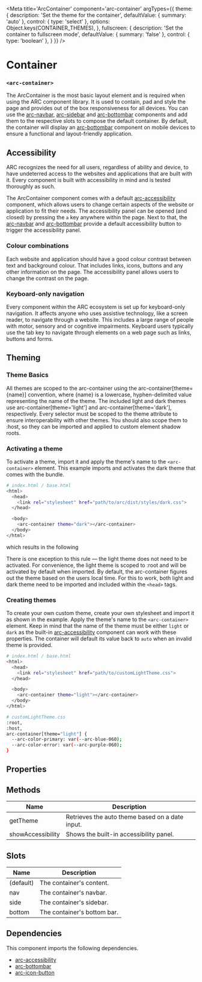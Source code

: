 
<Meta
title='ArcContainer'
component='arc-container'
argTypes={{
    theme: {
      description: 'Set the theme for the container',
      defaultValue: { summary: 'auto' },
      control: { type: 'select' },
      options: Object.keys(CONTAINER_THEMES),
    },
    fullscreen: {
      description: 'Set the container to fullscreen mode',
      defaultValue: { summary: 'false' },
      control: { type: 'boolean' },
    }
}} />

# Container
### `<arc-container>`

The ArcContainer is the most basic layout element and is required when using the ARC component library.
It is used to contain, pad and style the page and provides out of the box responsiveness for all devices.
You can use the [arc-navbar](?path=/story/arcnavbar--default), [arc-sidebar](?path=/story/arcsidebar--default) and [arc-bottombar](?path=/story/arcbottombar--default) components and add them to the respective slots to compose the default container.
By default, the container will display an [arc-bottombar](?path=/story/arcbottombar--default) component on mobile devices to ensure a functional and layout-friendly application.

<Canvas>
  <Story name='Container' story={stories.Container} />
</Canvas>

## Accessibility
ARC recognizes the need for all users, regardless of ability and device,
to have undeterred access to the websites and applications that are built with it.
Every component is built with accessibility in mind and is tested thoroughly as such.

The ArcContainer component comes with a default [arc-accessibility](?path=/story/arcaccessibility--default) component,
which allows users to change certain aspects of the website or application to fit their needs.
The accessibility panel can be opened (and closed) by pressing the `a` key anywhere within the page.
Next to that, the [arc-navbar](?path=/story/arcnavbar--default) and [arc-bottombar](?path=/story/arcbottombar--default)
provide a default accessibility button to trigger the accessibility panel.

### Colour combinations
Each website and application should have a good colour contrast between text and background colour.
That includes links, icons, buttons and any other information on the page.
The accessibility panel allows users to change the contrast on the page.

### Keyboard-only navigation
Every component within the ARC ecosystem is set up for keyboard-only navigation.
It affects anyone who uses assistive technology, like a screen reader, to navigate through a website.
This includes a large range of people with motor, sensory and or cognitive impairments.
Keyboard users typically use the tab key to navigate through elements on a web page such as links, buttons and forms.

## Theming
### Theme Basics
All themes are scoped to the arc-container using the arc-container[theme={name}] convention, where {name} is a lowercase,
hyphen-delimited value representing the name of the theme.
The included light and dark themes use arc-container[theme='light'] and arc-container[theme='dark'], respectively.
Every selector must be scoped to the theme attribute to ensure interoperability with other themes.
You should also scope them to :host, so they can be imported and applied to custom element shadow roots.

### Activating a theme
To activate a theme, import it and apply the theme's name to the `<arc-container>` element.
This example imports and activates the dark theme that comes with the bundle.

```bash
# index.html / base.html
<html>
  <head>
    <link rel="stylesheet" href="path/to/arc/dist/styles/dark.css">
  </head>

  <body>
    <arc-container theme="dark"></arc-container>
  </body>
</html>
```

which results in the following

<Canvas>
  <Story name='DarkContainer' story={stories.DarkContainer} />
</Canvas>

There is one exception to this rule — the light theme does not need to be activated.
For convenience, the light theme is scoped to :root and will be activated by default when imported.
By default, the arc-container figures out the theme based on the users local time.
For this to work, both light and dark theme need to be imported and included within the `<head>` tags.

### Creating themes
To create your own custom theme, create your own stylesheet and import it as shown in the example.
Apply the theme's name to the `<arc-container>` element.
Keep in mind that the name of the theme must be either `light` or `dark` as the built-in [arc-accessibility](?path=/story/arcaccessibility--default) component can work with these properties.
The container will default its value back to `auto` when an invalid theme is provided.

```bash
# index.html / base.html
<html>
  <head>
    <link rel="stylesheet" href="path/to/customLightTheme.css">
  </head>

  <body>
    <arc-container theme="light"></arc-container>
  </body>
</html>
```

```bash
# customLightTheme.css
:root,
:host,
arc-container[theme="light"] {
  --arc-color-primary: var(--arc-blue-060);
  --arc-color-error: var(--arc-purple-060);
}
```

## Properties
<ArgsTable story='Container' />

## Methods

| Name               | Description                                         |
|--------------------|-----------------------------------------------------|
| getTheme           | Retrieves the auto theme based on a date input.     |
| showAccessibility  | Shows the built-in accessibility panel.             |

## Slots

| Name         | Description                                               |
|--------------|-----------------------------------------------------------|
| (default)    | The container's content.                                  |
| nav          | The container's navbar.                                   |
| side         | The container's sidebar.                                  |
| bottom       | The container's bottom bar.                               |

## Dependencies

This component imports the following dependencies.
* [arc-accessibility](?path=/story/arcaccessibility--default)
* [arc-bottombar](?path=/story/arcbottombar--default)
* [arc-icon-button](?path=/story/arciconbutton--default)
